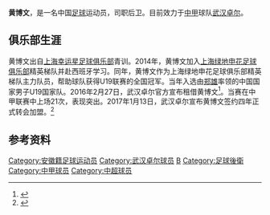 {{blpsources|time=2017-01-18T15:05:23+00:00}}
{{expand|time=2017-01-18T15:05:23+00:00}}
{{about|1996年出生的足球运动员|同名足球运动员|黄博文}}
{{Football player infobox
| playername = 黄博文
| fullname = 黄博文
| englishfullname = Huang Bowen
| countryofbirth = {{CHN}}
| cityofbirth = [[安徽|安徽]][[宿州|宿州]]
| dateofbirth = {{birth date and age|1996|2|15}}
| position    = 后卫
| currentclub = [[武汉卓尔|武汉卓尔]]
| clubnumber  = 2
| youthyears1 = ?–2013
| youthclubs1 = [[上海幸运星足球俱乐部|上海幸运星]]
| youthyears2 = 2014–2016
| youthclubs2 = [[上海绿地申花|上海绿地申花]]
| years1 = 2016
| clubs1 = → [[武汉卓尔|武汉卓尔]]（租借） 
| caps1  = 21| goals1 = 0  
| years2 = 2017–
| clubs2 = [[武汉卓尔|武汉卓尔]]    
| caps2  =   | goals2 = 
| nationalyears1 = 
| nationalteam1  = 
| nationalcaps1  = 
| nationalgoals1 = 
| pcupdate = 2017年1月15日
| ntupdate = 
|}}
'''黄博文'''{{BD|1996年|2月15日|||H}}，是一名中国[[足球|足球]]运动员，司职后卫。目前效力于[[中甲|中甲]]球队[[武汉卓尔|武汉卓尔]]。

==俱乐部生涯==
黄博文出自[[上海幸运星足球俱乐部|上海幸运星足球俱乐部]]青训。2014年，黄博文加入[[上海绿地申花足球俱乐部|上海绿地申花足球俱乐部]]精英梯队并赴西班牙学习。同年，黄博文作为上海绿地申花足球俱乐部精英梯队主力队员，帮助球队获得U19联赛的全国冠军。当年入选由[[郑雄|郑雄]]率领的中国国家男子U19国家队。2016年2月27日，武汉卓尔官方宣布租借黄博文<ref>{{cite web |url=http://sports.sohu.com/20160227/n438665292.shtml |title=卓尔官方宣布黄博文租借加盟 曾夺U19全国冠军 |author= |date=2016年2月17日 |publisher=搜狐体育  |accessdate=2017年1月18日}}</ref>。当赛在中甲联赛中上场21次，表现突出。2017年1月13日，武汉卓尔宣布黄博文签约四年正式转会加盟。<ref>{{cite web |url=http://sports.sohu.com/20170113/n478623792.shtml |title=官方：小将黄博文正式转会加盟武汉卓尔！ |author= |date=2017年1月13日 |publisher=搜狐体育  |accessdate=2017年1月18日}}</ref>

==参考资料==
{{reflist}}

{{2016年中甲分类名单武汉}}
{{2017年中甲分类名单武汉}}
{{2018年中甲分类名单武汉}}
{{2019年中超分类名单武汉}}

{{DEFAULTSORT:HUANG Bowen}}
[[Category:安徽籍足球运动员|Category:安徽籍足球运动员]]
[[Category:武汉卓尔球员|Category:武汉卓尔球员]]
[[Category:黄姓|B]]
[[Category:足球後衛|Category:足球後衛]]
[[Category:中甲球员|Category:中甲球员]]
[[Category:中超球员|Category:中超球员]]